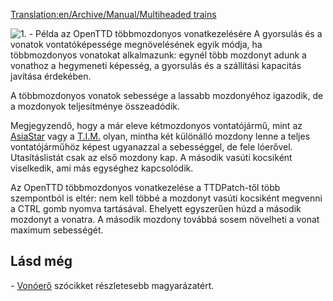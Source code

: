 [[Translation:en/Archive/Manual/Multiheaded trains]]

[[File:en/Multihead example.png|right|none|frame|1. - Példa az OpenTTD többmozdonyos vonatkezelésére]]
A gyorsulás és a vonatok vontatóképessége megnövelésének egyik módja, ha többmozdonyos vonatokat alkalmazunk: egynél több mozdonyt adunk a vonathoz a hegymeneti képesség, a gyorsulás és a szállítási kapacitás javítása érdekében.

A többmozdonyos vonatok sebessége a lassabb mozdonyéhoz igazodik, de a mozdonyok teljesítménye összeadódik. 

Megjegyzendő, hogy a már eleve kétmozdonyos vontatójármű, mint az [[hu/Manual/Base Set/Trains/AsiaStar|AsiaStar]] vagy a [[hu/Manual/Base Set/Trains/T.I.M.|T.I.M.]] olyan, mintha két különálló mozdony lenne a teljes vontatójárműhöz képest ugyanazzal a sebességgel, de fele lóerővel. Utasításlistát csak az első mozdony kap. A második vasúti kocsiként viselkedik, ami más egységhez kapcsolódik.

Az OpenTTD többmozdonyos vonatkezelése a TTDPatch-től több szempontból is eltér: nem kell többé a mozdonyt vasúti kocsiként megvenni a CTRL gomb nyomva tartásával. Ehelyett egyszerűen húzd a második mozdonyt a vonatra. A második mozdony továbbá sosem növelheti a vonat maximum sebességét. 
 


== Lásd még ==

- [[hu/Vonóerő|Vonóerő]] szócikket részletesebb magyarázatért.